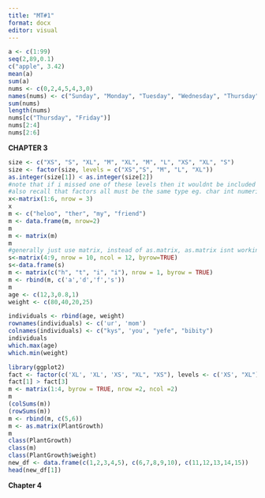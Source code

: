 ```yaml
---
title: "MT#1"
format: docx
editor: visual
---
```


```r
a <- c(1:99)
seq(2,89,0.1)
c("apple", 3.42)
mean(a)
sum(a)
nums <- c(0,2,4,5,4,3,0)
names(nums) <- c("Sunday", "Monday", "Tuesday", "Wednesday", "Thursday", "Friday", "Saturday")
sum(nums)
length(nums)
nums[c("Thursday", "Friday")]
nums[2:4]
nums[2:6]

```

**CHAPTER 3**

```r
size <- c("XS", "S", "XL", "M", "XL", "M", "L", "XS", "XL", "S")
size <- factor(size, levels = c("XS","S", "M", "L", "XL"))
as.integer(size[1]) < as.integer(size[2])
#note that if i missed one of these levels then it wouldnt be included in the factor
#also recall that factors all must be the same type eg. char int numeric boolean etc.
x<-matrix(1:6, nrow = 3)
x
m <- c("heloo", "ther", "my", "friend")
m <- data.frame(m, nrow=2)
m
m <- matrix(m)
m
#generally just use matrix, instead of as.matrix, as.matrix isnt working
s<-matrix(4:9, nrow = 10, ncol = 12, byrow=TRUE)
s<-data.frame(s)
m <- matrix(c("h", "t", "i", "i"), nrow = 1, byrow = TRUE)
m <- rbind(m, c('a','d','f','s'))
m
age <- c(12,3,0.8,1)
weight <- c(80,40,20,25)

individuals <- rbind(age, weight)
rownames(individuals) <- c('ur', 'mom')
colnames(individuals) <- c("kys", 'you', "yefe", "bibity")
individuals
which.max(age)
which.min(weight)
```

```r
library(ggplot2)
fact <- factor(c('XL', 'XL', 'XS', "XL", "XS"), levels <- c('XS', "XL"), ordered = TRUE)
fact[1] > fact[3]
m <- matrix(1:4, byrow = TRUE, nrow =2, ncol =2)
m
(colSums(m))
(rowSums(m))
m <- rbind(m, c(5,6))
m <- as.matrix(PlantGrowth)
m
class(PlantGrowth)
class(m)
class(PlantGrowth$weight)
new_df <- data.frame(c(1,2,3,4,5), c(6,7,8,9,10), c(11,12,13,14,15))
head(new_df[1])
```

**Chapter 4**

```r

```
